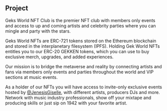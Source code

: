 ## Project

Geks World NFT Club is the premier NFT club with members only events and access
to up and coming artists and celebrity parties where you can mingle and party
with the stars.

Geks World NFTs are ERC-721 tokens stored on the Ethereum blockchain and stored
in the interplanetary filesystem (IPFS). Holding Gek World NFTs entitles you to our ERC-20 GEKKEN
tokens, which you can use to buy exclusive merch, upgrades, and added experiences.

Our mission is to bridge the metaverse and reality by connecting artists and
fans via members only events and parties throughout the world and VIP sections
at music events.

As a holder of our NFTs you will have access to invite-only exclusive events
hosted by <a href="https://www.instagram.com/jenesisgiselle/?hl=en">@JenesisGiselle</a>,
with different artists, producers DJs and more. Network with music industry
professionals, show off your mixtape and producing skills or just sip on 1942
with your favorite artist.
